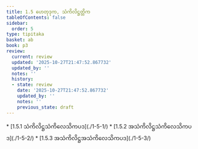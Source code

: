 ```yaml
---
title: 1.5 ဟေတုဒုက, သံကိလိဋ္ဌတ္တိက
tableOfContents: false
sidebar:
  order: 5
type: tipitaka
basket: ab
book: p3
review:
  current: review
  updated: '2025-10-27T21:47:52.867732'
  updated_by: ''
  notes: ''
  history:
  - state: review
    date: '2025-10-27T21:47:52.867732'
    updated_by: ''
    notes: ''
    previous_state: draft
---
```



<ReviewStatus review={frontmatter.review} showDetails={true} />

<HypothesisAnnotation frontmatter={frontmatter} />

<DynamicBreadcrumb />



<TableOfContents book="p3" section="1.5">
* [1.5.1 သံကိလိဋ္ဌသံကိလေသိကပဒ](./1-5-1/)
* [1.5.2 အသံကိလိဋ္ဌသံကိလေသိကပဒ](./1-5-2/)
* [1.5.3 အသံကိလိဋ္ဌအသံကိလေသိကပဒ](./1-5-3/)
</TableOfContents>